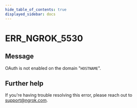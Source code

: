 ```yaml
---
hide_table_of_contents: true
displayed_sidebar: docs
---
```



# ERR_NGROK_5530

## Message

OAuth is not enabled on the domain "`HOSTNAME`".

<ErrorDetails error="err_ngrok_5530" />

## Further help

If you're having trouble resolving this error, please reach out to [support@ngrok.com](mailto:support@ngrok.com?subject=Help%20with%20ERR_NGROK_5530).
